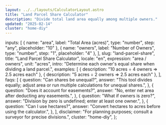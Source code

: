 ```yaml
---
layout: ../../layouts/CalculatorLayout.astro
title: "Land Parcel Share Calculator"
description: "Divide total land area equally among multiple owners."
updated: "2025-02-14"
cluster: "home-diy"
---
```



  inputs: [
    { name: "area", label: "Total Area (acres)", type: "number", step: "any", placeholder: "10" },
    { name: "owners", label: "Number of Owners", type: "number", step: "1", placeholder: "4" },
  ],
  slug: "land-parcel-share",
  title: "Land Parcel Share Calculator",
  locale: "en",
  expression: "area / owners",
  unit: "acres",
  intro: "Determine each owner's equal share when dividing a land parcel.",
  examples: [
    { description: "10 acres ÷ 4 owners ⇒ 2.5 acres each" },
    { description: "5 acres ÷ 2 owners ⇒ 2.5 acres each" },
  ],
  faqs: [
    {
      question: "Can shares be unequal?",
      answer: "This tool divides equally; adjust area or run multiple calculations for unequal shares.",
    },
    {
      question: "Does it account for easements?",
      answer: "No, enter net area after deducting any easements.",
    },
    {
      question: "What if owners is zero?",
      answer: "Division by zero is undefined; enter at least one owner.",
    },
    {
      question: "Can I use hectares?",
      answer: "Convert hectares to acres before using the calculator.",
    },
  ],
  disclaimer: "For planning purposes; consult a surveyor for precise divisions.",
  cluster: "home-diy",
};

<Calculator schema={schema} />

